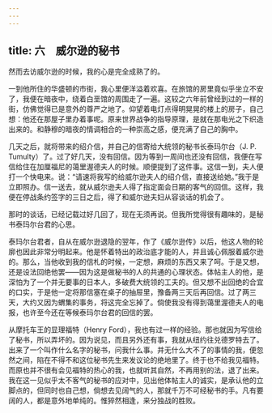 ```yaml
---
---
---
```

title: 六　威尔逊的秘书
---



然而去访威尔逊的时候，我的心是完全成熟了的。

一到他所住的华盛顿的市街，我心里便洋溢着欢喜。在旅馆的房里竟似乎坐立不安了，我便在暗夜中，绕着白垩馆的周围走了一遍。这较之六年前曾经到过的一样的街，仿佛觉得已是意外的尊严之地了。仰望着电灯点得明晃晃的楼上的房子，自己想：他还在那屋子里办着事呢。原来世界战争的指导原理，是就在那电光之下织造出来的。和静穆的暗夜的情调相合的一种崇高之感，便充满了自己的胸中。

几天之后，就将带来的绍介信，并自己的信寄给大统领的秘书长泰玛尔台（J. P. Tumulty）了。过了好几天，没有回信。因为等到一周间也还没有回信，我便在写信给住在加厘福尼的蔼里渥德夫人的时候。顺便提到了这件事。这信一到，夫人便打一个快电来。说：“请速将我写的给威尔逊夫人的绍介信，直接送给她。”我于是立即照办。信一送去，就从威尔逊夫人得了指定面会日期的客气的回信。这样，我便在停战条约签字的三日之后，得了和威尔逊夫妇从容谈话的机会了。

那时的谈话，已经记载过好几回了，现在无须再说。但我所觉得很有趣味的，是秘书泰玛尔台君的心思。

泰玛尔台君者，自从在威尔逊退隐的翌年，作了《威尔逊传》以后，他这人物的轮廓也因此非常分明起来。他是怀着特出的政治底才能的人，并且诚心佩服着威尔逊的。那么，当他收到我的信札的时候，一定想，麻烦的东西又来了呵。于是又想，还是设法回绝他罢——因为这是做秘书的人的共通的心理状态。体帖主人的他，是深怕为了一个并无要事的日本人，多破费大统领的工夫的。但又想不出回绝的合宜的口实，于是他一定将那信塞在桌子的抽屉里，豫备两三天后再回信。过了两三天，大约又因为蝟集的事务，将这完全忘掉了。倘使我没有得到蔼里渥德夫人的电报，也许至今还在等候泰玛尔台君的回信的罢。

从摩托车王的显理福特（Henry Ford），我也有过一样的经验。那也就因为写信给了秘书，所以弄坏的。因为说见，而且另外还有事，我就从纽约往兑德罗特去了。出来了一个叫作什么名字的秘书，问我什么事。并无什么大不了的事情的我，便忽然之间，陷在不得不和这位秘书先生来发议论的绝地里了。终于也不给我见福特。而原也并不很有会见福特的热心的我，也就听其自然，不再用别的法，退了出来。我在这一见似乎太不客气的秘书的应对中，见出他体帖主人的诚实，是承认他的立脚点的，但同时也自己想，倘想去见阔气的人，那就千万不可经秘书的手。凡有要阔的人，都是意外地单纯的。惟猝然相逢，来分独战的胜败。